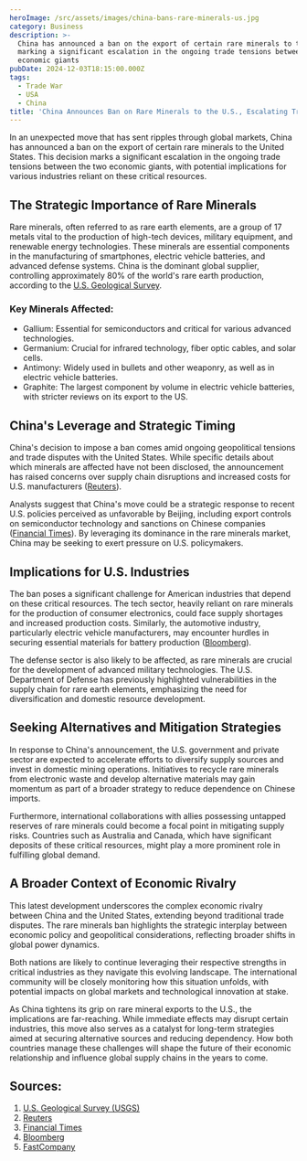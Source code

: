 ```yaml
---
heroImage: /src/assets/images/china-bans-rare-minerals-us.jpg
category: Business
description: >-
  China has announced a ban on the export of certain rare minerals to the US,
  marking a significant escalation in the ongoing trade tensions between the two
  economic giants
pubDate: 2024-12-03T18:15:00.000Z
tags:
  - Trade War
  - USA
  - China
title: 'China Announces Ban on Rare Minerals to the U.S., Escalating Trade Tensions'
---
```


In an unexpected move that has sent ripples through global markets, China has announced a ban on the export of certain rare minerals to the United States. This decision marks a significant escalation in the ongoing trade tensions between the two economic giants, with potential implications for various industries reliant on these critical resources.

## The Strategic Importance of Rare Minerals

Rare minerals, often referred to as rare earth elements, are a group of 17 metals vital to the production of high-tech devices, military equipment, and renewable energy technologies. These minerals are essential components in the manufacturing of smartphones, electric vehicle batteries, and advanced defense systems. China is the dominant global supplier, controlling approximately 80% of the world's rare earth production, according to the [U.S. Geological Survey](https://www.usgs.gov/faqs/what-are-rare-earth-elements-and-why-are-they-important).

### Key Minerals Affected:

- Gallium: Essential for semiconductors and critical for various advanced technologies.
- Germanium: Crucial for infrared technology, fiber optic cables, and solar cells.
- Antimony: Widely used in bullets and other weaponry, as well as in electric vehicle batteries.
- Graphite: The largest component by volume in electric vehicle batteries, with stricter reviews on its export to the US.

## China's Leverage and Strategic Timing

China's decision to impose a ban comes amid ongoing geopolitical tensions and trade disputes with the United States. While specific details about which minerals are affected have not been disclosed, the announcement has raised concerns over supply chain disruptions and increased costs for U.S. manufacturers ([Reuters](https://www.reuters.com/article/us-china-usa-trade/china-to-curb-export-of-rare-earth-minerals-to-u-s-in-new-trade-war-front-idUSKCN1TR0G8)).

Analysts suggest that China's move could be a strategic response to recent U.S. policies perceived as unfavorable by Beijing, including export controls on semiconductor technology and sanctions on Chinese companies ([Financial Times](https://www.ft.com/content/dcffb8c8-68d3-11e9-9adc-98bf1d35a056)). By leveraging its dominance in the rare minerals market, China may be seeking to exert pressure on U.S. policymakers.

## Implications for U.S. Industries

The ban poses a significant challenge for American industries that depend on these critical resources. The tech sector, heavily reliant on rare minerals for the production of consumer electronics, could face supply shortages and increased production costs. Similarly, the automotive industry, particularly electric vehicle manufacturers, may encounter hurdles in securing essential materials for battery production ([Bloomberg](https://www.bloomberg.com/news/articles/2024-07-20/china-to-restrict-export-of-two-key-minerals-used-in-chips)).

The defense sector is also likely to be affected, as rare minerals are crucial for the development of advanced military technologies. The U.S. Department of Defense has previously highlighted vulnerabilities in the supply chain for rare earth elements, emphasizing the need for diversification and domestic resource development.

## Seeking Alternatives and Mitigation Strategies

In response to China's announcement, the U.S. government and private sector are expected to accelerate efforts to diversify supply sources and invest in domestic mining operations. Initiatives to recycle rare minerals from electronic waste and develop alternative materials may gain momentum as part of a broader strategy to reduce dependence on Chinese imports.

Furthermore, international collaborations with allies possessing untapped reserves of rare minerals could become a focal point in mitigating supply risks. Countries such as Australia and Canada, which have significant deposits of these critical resources, might play a more prominent role in fulfilling global demand.

## A Broader Context of Economic Rivalry

This latest development underscores the complex economic rivalry between China and the United States, extending beyond traditional trade disputes. The rare minerals ban highlights the strategic interplay between economic policy and geopolitical considerations, reflecting broader shifts in global power dynamics.

Both nations are likely to continue leveraging their respective strengths in critical industries as they navigate this evolving landscape. The international community will be closely monitoring how this situation unfolds, with potential impacts on global markets and technological innovation at stake.

As China tightens its grip on rare mineral exports to the U.S., the implications are far-reaching. While immediate effects may disrupt certain industries, this move also serves as a catalyst for long-term strategies aimed at securing alternative sources and reducing dependency. How both countries manage these challenges will shape the future of their economic relationship and influence global supply chains in the years to come.

## Sources:

1. [U.S. Geological Survey (USGS)](https://www.usgs.gov/faqs/what-are-rare-earth-elements-and-why-are-they-important)
2. [Reuters](https://www.reuters.com/article/us-china-usa-trade/china-to-curb-export-of-rare-earth-minerals-to-u-s-in-new-trade-war-front-idUSKCN1TR0G8)
3. [Financial Times](https://www.ft.com/content/dcffb8c8-68d3-11e9-9adc-98bf1d35a056)
4. [Bloomberg](https://www.bloomberg.com/news/articles/2024-07-20/china-to-restrict-export-of-two-key-minerals-used-in-chips)
5. [FastCompany](https://www.fastcompany.com/91239364/china-responds-u-s-chip-sanctions-ban-these-key-materials)
